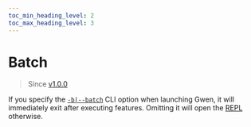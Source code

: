 ```yaml
--- 
toc_min_heading_level: 2
toc_max_heading_level: 3
---
```



# Batch

> Since [v1.0.0](https://github.com/gwen-interpreter/gwen-web/releases/tag/v1.0.0)

If you specify the [`-b|--batch`](/docs/cli#gwen-cli-options-batch) CLI option when launching Gwen, it will immediately exit after executing features. Omitting it will open the [REPL](/docs/cli/repl) otherwise.


